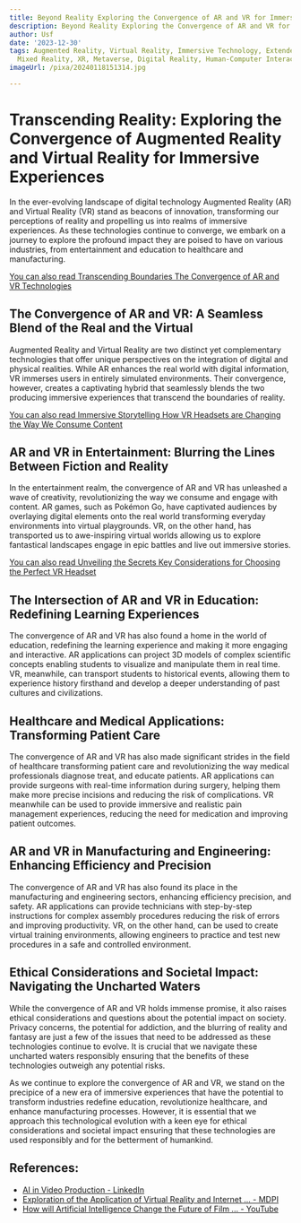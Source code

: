 ```yaml
---
title: Beyond Reality Exploring the Convergence of AR and VR for Immersive Experiences
description: Beyond Reality Exploring the Convergence of AR and VR for Immersive Experiences
author: Usf
date: '2023-12-30'
tags: Augmented Reality, Virtual Reality, Immersive Technology, Extended Reality,
  Mixed Reality, XR, Metaverse, Digital Reality, Human-Computer Interaction
imageUrl: /pixa/20240118151314.jpg

---
```

#  Transcending Reality: Exploring the Convergence of Augmented Reality and Virtual Reality for Immersive Experiences

In the  ever-evolving landscape of digital technology Augmented Reality (AR)  and Virtual Reality (VR) stand as beacons of innovation, transforming our perceptions of reality and propelling us into realms of  immersive experiences. As these technologies continue  to  converge, we embark on a  journey to explore the profound impact they are  poised to have on  various industries, from entertainment and education to healthcare and manufacturing.

[You  can  also read Transcending Boundaries The Convergence of AR and VR Technologies](Transcending%20Boundaries%20The%20Convergence%20of%20AR%20and%20VR%20Technologies)


## The Convergence of  AR  and VR: A Seamless Blend of the Real and the Virtual

Augmented Reality and Virtual Reality are two  distinct yet complementary technologies that offer unique perspectives on the integration of digital and physical realities. While AR enhances the real world with digital information,  VR immerses users in entirely simulated environments. Their convergence, however, creates a captivating hybrid that seamlessly blends the  two producing immersive experiences that transcend the boundaries of reality.

[You can also read Immersive Storytelling How VR Headsets are Changing the Way We Consume Content](Immersive%20Storytelling%20How%20VR%20Headsets%20are%20Changing%20the%20Way%20We%20Consume%20Content)


## AR  and  VR in  Entertainment: Blurring the Lines Between Fiction  and Reality

In the  entertainment  realm, the convergence  of AR and VR has unleashed a wave of creativity, revolutionizing the way we  consume and engage with content. AR games, such as Pokémon Go, have captivated audiences by overlaying digital elements onto the real world  transforming everyday  environments into virtual playgrounds.  VR, on the other hand,  has transported us to awe-inspiring virtual  worlds allowing us to explore fantastical landscapes engage in  epic battles  and live out immersive stories.

[You can also read Unveiling the Secrets  Key Considerations for Choosing the  Perfect VR Headset](Unveiling%20the%20Secrets%20Key%20Considerations%20for%20Choosing%20the%20Perfect%20VR%20Headset)


## The Intersection of AR and VR in Education:  Redefining Learning  Experiences

The convergence of AR and VR has also found a home in the world of education, redefining the learning experience and making it more engaging and interactive. AR  applications  can  project  3D models of complex scientific concepts enabling  students to visualize and manipulate them in real time. VR, meanwhile, can transport students to historical  events, allowing them to experience history firsthand and develop a deeper understanding  of past cultures and civilizations.

## Healthcare and Medical  Applications: Transforming Patient Care

The convergence of AR and VR has also made significant strides in the field of healthcare  transforming patient care and revolutionizing the way medical professionals diagnose treat, and educate patients. AR applications can provide surgeons  with real-time information  during surgery, helping them make more precise incisions and reducing the risk of complications.  VR meanwhile can be used to provide immersive and  realistic pain management experiences, reducing the need for medication and  improving patient outcomes.

## AR and VR in Manufacturing and Engineering: Enhancing Efficiency and Precision

The convergence of AR and VR has also found its place in the  manufacturing and engineering  sectors,  enhancing efficiency precision, and safety. AR applications can provide technicians  with  step-by-step instructions for complex assembly procedures reducing the  risk of  errors  and improving productivity.  VR, on the other hand, can be used to create virtual training environments, allowing engineers to practice and test  new procedures in a safe and controlled environment.

## Ethical Considerations and Societal Impact: Navigating the Uncharted Waters

While  the convergence of AR  and VR holds immense promise, it also  raises ethical considerations and questions about the potential  impact on society. Privacy concerns,  the potential for addiction, and the blurring of reality and fantasy are just a few of the issues that need to be addressed as these technologies continue to evolve. It is crucial that we navigate these uncharted waters responsibly ensuring that the benefits of these technologies outweigh any potential risks.

As we continue to explore the convergence of AR and VR, we stand on the precipice of a new era of  immersive experiences that have the potential  to transform industries redefine education, revolutionize healthcare, and enhance manufacturing processes. However, it is essential that we approach this technological evolution with a keen eye for ethical considerations and societal impact ensuring that these technologies are used responsibly  and for the betterment of humankind.

## References:
- [AI in Video Production - LinkedIn](https://www.linkedin.com/pulse/ai-film-video-production-david-cain)
- [Exploration of the Application of Virtual Reality and Internet ... - MDPI](https://www.mdpi.com/2076-3417/10/10/3450)
- [How will Artificial Intelligence Change the Future of Film ... - YouTube](https://www.youtube.com/watch?v=EFpiQcFiYNU)
